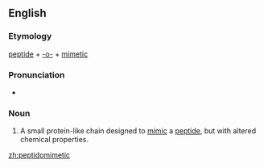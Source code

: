 ==English==
===Etymology===

[[peptide]] + [[-o-]] + [[mimetic]]

===Pronunciation===

*{{IPA|pɛpˌtaɪdoʊmɪˈmɛtɪk}}

===Noun===
{{en-noun}}
{{wikipedia}}
# {{biochemistry}} A small protein-like chain designed to [[mimic]] a [[peptide]], but with altered chemical properties.

[[zh:peptidomimetic]]